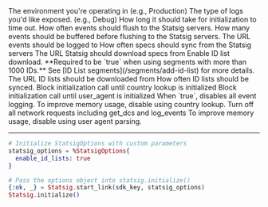 <Accordion title="StatsigOptions">

<ResponseField name="environment" type="string">
  The environment you're operating in (e.g., Production)
</ResponseField>

<ResponseField name="output_log_level" type="string">
  The type of logs you'd like exposed. (e.g., Debug)
</ResponseField>

<ResponseField name="init_timeout_ms" type="number">
  How long it should take for initialization to time out.
</ResponseField>

<ResponseField name="event_logging_flush_interval_ms" type="number">
  How often events should flush to the Statsig servers.
</ResponseField>

<ResponseField name="event_logging_max_queue_size" type="number">
  How many events should be buffered before flushing to the Statsig servers.
</ResponseField>

<ResponseField name="log_event_url" type="string">
  The URL events should be logged to
</ResponseField>

<ResponseField name="specs_sync_interval_ms" type="number">
  How often specs should sync from the Statsig servers
</ResponseField>

<ResponseField name="specs_url" type="string">
  The URL Statsig should download specs from
</ResponseField>

<ResponseField name="enable_id_lists" type="boolean" default="false">
  Enable ID list download. **Required to be `true` when using segments with more than 1000 IDs.** See [ID List segments](/segments/add-id-list) for more details.
</ResponseField>

<ResponseField name="id_lists_url" type="string">
  The URL ID lists should be downloaded from
</ResponseField>

<ResponseField name="id_lists_sync_interval_ms" type="number">
  How often ID lists should be synced.
</ResponseField>

<ResponseField name="wait_for_country_lookup_init" type="boolean" default="false">
  Block initialization call until country lookup is initialized
</ResponseField>

<ResponseField name="wait_for_user_agent_init" type="boolean" default="false">
  Block initialization call until user_agent is initialized
</ResponseField>

<ResponseField name="disable_all_logging" type="boolean" default="false">
  When `true`, disables all event logging.
</ResponseField>

<ResponseField name="disable_country_lookup" type="boolean" default="false">
  To improve memory usage, disable using country lookup.
</ResponseField>

<ResponseField name="disable_network" type="boolean" default="false">
  Turn off all network requests including get_dcs and log_events
</ResponseField>

<ResponseField name="disable_user_agent_parsing" type="boolean" default="false">
  To improve memory usage, disable using user agent parsing.
</ResponseField>

---

```elixir
# Initialize StatsigOptions with custom parameters
statsig_options = %StatsigOptions{
  enable_id_lists: true
}

# Pass the options object into statsig.initialize()
{:ok, _} = Statsig.start_link(sdk_key, statsig_options)
Statsig.initialize()
```

</Accordion>
